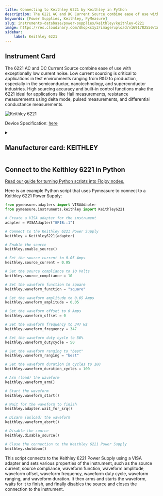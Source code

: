 ```yaml
---
title: Connecting to Keithley 6221 by Keithley in Python
description: The 6221 AC and DC Current Source combine ease of use with exceptionally low current noise. Low current sourcing is critical to applications in test environments ranging from R&D to production, especially in the semiconductor, nanotechnology, and superconductor industries. High sourcing accuracy and built-in control functions make the 6221 ideal for applications like Hall measurements, resistance measurements using delta mode, pulsed measurements, and differential conductance measurements.
keywords: [Power Supplies, Keithley, PyMeasure] 
slug: instruments-database/power-supplies/keithley/keithley-6221 
image: https://res.cloudinary.com/dhopxs1y3/image/upload/v1691782550/Instruments/Power%20Supplies/Keithley-6221/Keithley-6221.webp
sidebar:
    label: Keithley 6221 
---
```



## Instrument Card

The 6221 AC and DC Current Source combine ease of use with exceptionally low current noise. Low current sourcing is critical to applications in test environments ranging from R&D to production, especially in the semiconductor, nanotechnology, and superconductor industries. High sourcing accuracy and built-in control functions make the 6221 ideal for applications like Hall measurements, resistance measurements using delta mode, pulsed measurements, and differential conductance measurements.

![Keithley 6221](https://res.cloudinary.com/dhopxs1y3/image/upload/v1691782550/Instruments/Power%20Supplies/Keithley-6221/Keithley-6221.webp)

Device Specification: [here](https://download.tek.com/datasheet/6220-6221.pdf)

<details style={{ marginTop: "15px"}}>
<summary><h2 style={{display:'inline'}}>Manufacturer card: KEITHLEY</h2></summary>

![KEITHLEY](https://res.cloudinary.com/dhopxs1y3/image/upload/v1692806202/Instruments/Vendor%20Logos/Keithley.png)

Keithley Instruments is a measurement and instrument company headquartered in Solon, Ohio, that develops, manufactures, markets, and sells data acquisition products, as well as complete systems for high-volume production and assembly testing.

- Headquarters: Cleveland, Ohio, United States
- Yearly Revenue (millions, USD): 110.6
- Vendor Website: [here](https://www.tek.com/en)

</details>


<FeaturedInstrumentVideo category="POWER_SUPPLIES" />

## Connect to the Keithley 6221 in Python

[Read our guide for turning Python scripts into Flojoy nodes.](https://docs.flojoy.ai/contribution/blocks/custom-flojoy-block/)



<Tabs>
<TabItem value="Flojoy" label="Flojoy" className="flojoy-instrument-tabs">

<SectionsCard category="POWER_SUPPLIES" manufacturer="Keithley"></SectionsCard>

</TabItem>
<TabItem value="PyMeasure" label="PyMeasure">

Here is an example Python script that uses Pymeasure to connect to a Keithley 6221 Power Supply:

```python
from pymeasure.adapters import VISAAdapter
from pymeasure.instruments.keithley import Keithley6221

# Create a VISA adapter for the instrument
adapter = VISAAdapter("GPIB::1")

# Connect to the Keithley 6221 Power Supply
keithley = Keithley6221(adapter)

# Enable the source
keithley.enable_source()

# Set the source current to 0.05 Amps
keithley.source_current = 0.05

# Set the source compliance to 10 Volts
keithley.source_compliance = 10

# Set the waveform function to square
keithley.waveform_function = "square"

# Set the waveform amplitude to 0.05 Amps
keithley.waveform_amplitude = 0.05

# Set the waveform offset to 0 Amps
keithley.waveform_offset = 0

# Set the waveform frequency to 347 Hz
keithley.waveform_frequency = 347

# Set the waveform duty cycle to 50%
keithley.waveform_dutycycle = 50

# Set the waveform ranging to "best"
keithley.waveform_ranging = "best"

# Set the waveform duration in cycles to 100
keithley.waveform_duration_cycles = 100

# Arm (load) the waveform
keithley.waveform_arm()

# Start the waveform
keithley.waveform_start()

# Wait for the waveform to finish
keithley.adapter.wait_for_srq()

# Disarm (unload) the waveform
keithley.waveform_abort()

# Disable the source
keithley.disable_source()

# Close the connection to the Keithley 6221 Power Supply
keithley.shutdown()
```

This script connects to the Keithley 6221 Power Supply using a VISA adapter and sets various properties of the instrument, such as the source current, source compliance, waveform function, waveform amplitude, waveform offset, waveform frequency, waveform duty cycle, waveform ranging, and waveform duration. It then arms and starts the waveform, waits for it to finish, and finally disables the source and closes the connection to the instrument.

</TabItem>
</Tabs>